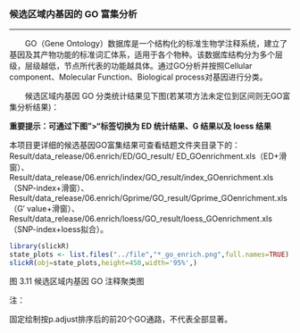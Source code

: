 ### 候选区域内基因的 GO 富集分析

***

&emsp;&emsp;GO（Gene Ontology）数据库是一个结构化的标准生物学注释系统，建立了基因及其产物功能的标准词汇体系，适用于各个物种。该数据库结构分为多个层级，层级越低，节点所代表的功能越具体。通过GO分析并按照Cellular component、Molecular Function、Biological process对基因进行分类。

&emsp;&emsp;候选区域内基因 GO 分类统计结果见下图(若某项方法未定位到区间则无GO富集分析结果)：

**重要提示：可通过下图">"标签切换为 ED 统计结果、G 结果以及 loess 结果**

本项目更详细的候选基因GO富集结果可查看结题文件夹目录下的：<br>
Result/data_release/06.enrich/ED/GO_result/ ED_GOenrichment.xls（ED+滑窗）、<br>
Result/data_release/06.enrich/index/GO_result/index_GOenrichment.xls（SNP-index+滑窗）、<br>
Result/data_release/06.enrich/Gprime/GO_result/Gprime_GOenrichment.xls（G′ value+滑窗）、<br>
Result/data_release/06.enrich/loess/GO_result/loess_GOenrichment.xls（SNP-index+loess拟合）。

```r
library(slickR)
state_plots <- list.files("../file","*_go_enrich.png",full.names=TRUE)
slickR(obj=state_plots,height=450,width='95%',)
```

<p class="mark">图 3.11 候选区域内基因 GO 注释聚类图</p>

<p class='mark1'>注：</p>固定绘制按p.adjust排序后的前20个GO通路，不代表全部显著。


